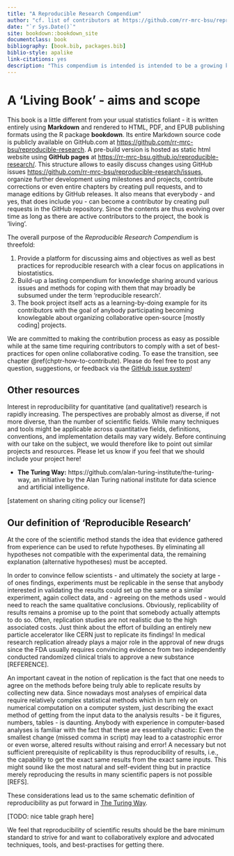 ```yaml
--- 
title: "A Reproducible Research Compendium"
author: "cf. list of contributors at https://github.com/rr-mrc-bsu/reproducible-research/graphs/contributors"
date: "`r Sys.Date()`"
site: bookdown::bookdown_site
documentclass: book
bibliography: [book.bib, packages.bib]
biblio-style: apalike
link-citations: yes
description: "This compendium is intended is intended to be a growing knowledge base on reproducible research and by writing it collaboratively acts as learning-by-doing example on modern collaborative coding workflows and version control."
---
```






# A 'Living Book' - aims and scope


This book is a little different from your usual statistics foliant -
it is written entirely using **Markdown** and rendered to HTML, PDF, and EPUB
publishing formats using the R package **bookdown**.
Its entire Markdown source code is publicly available on GitHub.com at
[https://github.com/rr-mrc-bsu/reproducible-research](https://github.com/rr-mrc-bsu/reproducible-research).
A pre-build version is hosted as static html website using **GitHub pages** at
[https://rr-mrc-bsu.github.io/reproducible-research/](https://rr-mrc-bsu.github.io/reproducible-research/).
This structure allows to easily discuss changes using GitHub issues
[https://github.com/rr-mrc-bsu/reproducible-research/issues](https://github.com/rr-mrc-bsu/reproducible-research/issues), organize
further development using milestones and projects, contribute corrections or 
even entire chapters by creating pull requests, and to manage editions by
GitHub releases.
It also means that everybody - and yes, that does include you - can become a 
contributor by creating pull requests in the GitHub repository.
Since the contents are thus evolving over time as long as there are active 
contributors to the project, the book is 'living'.

The overall purpose of the *Reproducible Research Compendium* is threefold:

1. Provide a platform for discussing aims and objectives as well as best 
practices for reproducible research with a clear focus on applications in 
biostatistics.
2. Build-up a lasting compendium for knowledge sharing around various issues 
and methods for coping with them that may broadly be subsumed under the term 
'reproducible research'. 
3. The book project itself acts as a learning-by-doing example for its 
contributors with the goal of anybody participating becoming knowlegable about
organizing collaborative open-source [mostly coding] projects.

We are committed to making the contribution process as easy as possible while
at the same time requiring contributors to comply with a set of best-practices
for open online collaborative coding.
To ease the transition, see chapter \@ref(chptr-how-to-contribute).
Please do feel free to post any question, suggestions, or feedback via the
[GitHub issue system]((https://github.com/rr-mrc-bsu/reproducible-research/issues))!



## Other resources

Interest in reproducibility for quantitative (and qualitative!) research is 
rapidly increasing.
The perspectives are probably almost as diverse, if not more diverse, than the
number of scientific fields.
While many techniques and tools might be applicable across quantitative fields,
definitions, conventions, and implementation details may vary widely.
Before continuing with our take on the subject, we would therefore like to
point out similar projects and resources.
Please let us know if you feel that we should include your project here!

* **The Turing Way:** https://github.com/alan-turing-institute/the-turing-way,
an initiative by the Alan Turing national institute for data science and 
artificial intelligence.

[statement on sharing citing policy our license?]



## Our definition of 'Reproducible Research'

At the core of the scientific method stands the idea that evidence gathered 
from experience can be used to refute hypotheses.
By eliminating all hypotheses not compatible with the experimental data,
the remaining explanation (alternative hypotheses) must be accepted.

In order to convince fellow scientists - and ultimately the society at large -
of ones findings,
experiments must be replicable in the sense that anybody interested in
validating the results could set up the same or a similar experiment, again
collect data, and - agreeing on the methods used - would need to reach the same 
qualitative conclusions.
Obviously, replicability of results remains a promise up to the point that 
somebody actually attempts to do so.
Often, replication studies are not realistic due to the high associated costs.
Just think about the effort of building an entirely new particle accelerator
like CERN just to replicate its findings!
In medical research replication already plays a major role in the approval of
new drugs since the FDA usually requires convincing evidence from two independently
conducted randomized clinical trials to approve a new substance [REFERENCE].

An important caveat in the notion of replication is the fact that one needs to
agree on the methods before being truly able to replicate results by collecting
new data.
Since nowadays most analyses of empirical data require relatively complex 
statistical methods which in turn rely on numerical computation on a computer
system, 
just describing the exact method of getting from the input data to the analysis
results - be it figures, numbers, tables - is daunting.
Anybody with experience in computer-based analyses is familiar with the fact
that these are essentially chaotic:
Even the smallest change (missed comma in script) may lead to a catastrophic 
error or even worse, altered results without raising and error!
A necessary but not sufficient prerequisite of replicability is thus 
reproducibility of results, i.e., the capability to get the exact same 
results from the exact same inputs.
This might sound like the most natural and self-evident thing but in practice 
merely reproducing the results in many scientific papers is not possible [REFS].

These considerations lead us to the same schematic definition of reproducibility
as put forward in [The Turing Way](https://github.com/alan-turing-institute/the-turing-way/blob/master/chapters/reproducibility.md#the-turing-way-definition-of-reproducibility).

[TODO: nice table graph here]

We feel that reproducibility of scientific results should be the bare minimum
standard to strive for and want to collaboratively explore and advocated techniques,
tools, and best-practises for getting there.

